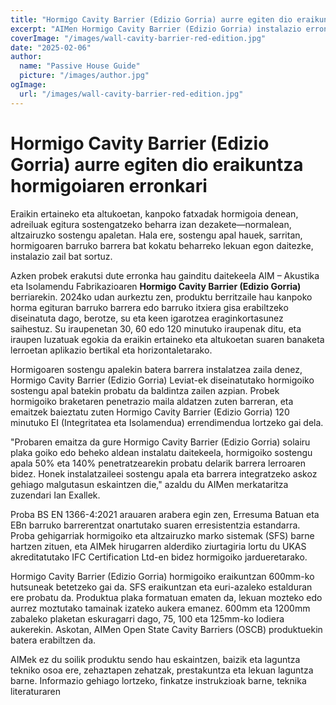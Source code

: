 ```yaml
---
title: "Hormigo Cavity Barrier (Edizio Gorria) aurre egiten dio eraikuntza hormigoiaren erronkari"
excerpt: "AIMen Hormigo Cavity Barrier (Edizio Gorria) instalazio erronkak gainditzen ditu hormigoiaren sostengu apalekin integratuz, suaren aurkako babesa bermatuz."
coverImage: "/images/wall-cavity-barrier-red-edition.jpg"
date: "2025-02-06"
author:
  name: "Passive House Guide"
  picture: "/images/author.jpg"
ogImage:
  url: "/images/wall-cavity-barrier-red-edition.jpg"
---
```


# Hormigo Cavity Barrier (Edizio Gorria) aurre egiten dio eraikuntza hormigoiaren erronkari

Eraikin ertaineko eta altukoetan, kanpoko fatxadak hormigoia denean, adreiluak egitura sostengatzeko beharra izan dezakete—normalean, altzairuzko sostengu apaletan. Hala ere, sostengu apal hauek, sarritan, hormigoaren barruko barrera bat kokatu beharreko lekuan egon daitezke, instalazio zail bat sortuz.

Azken probek erakutsi dute erronka hau gainditu daitekeela AIM – Akustika eta Isolamendu Fabrikazioaren **Hormigo Cavity Barrier (Edizio Gorria)** berriarekin. 2024ko udan aurkeztu zen, produktu berritzaile hau kanpoko horma egituran barruko barrera edo barruko itxiera gisa erabiltzeko diseinatuta dago, berotze, su eta keen igarotzea eraginkortasunez saihestuz. Su iraupenetan 30, 60 edo 120 minutuko iraupenak ditu, eta iraupen luzatuak egokia da eraikin ertaineko eta altukoetan suaren banaketa lerroetan aplikazio bertikal eta horizontaletarako.

Hormigoaren sostengu apalekin batera barrera instalatzea zaila denez, Hormigo Cavity Barrier (Edizio Gorria) Leviat-ek diseinatutako hormigoiko sostengu apal batekin probatu da baldintza zailen azpian. Probek hormigoiko braketaren penetrazio maila aldatzen zuten barreran, eta emaitzek baieztatu zuten Hormigo Cavity Barrier (Edizio Gorria) 120 minutuko EI (Integritatea eta Isolamendua) errendimendua lortzeko gai dela.

"Probaren emaitza da gure Hormigo Cavity Barrier (Edizio Gorria) solairu plaka goiko edo beheko aldean instalatu daitekeela, hormigoiko sostengu apala 50% eta 140% penetratzearekin probatu delarik barrera lerroaren bidez. Honek instalatzaileei sostengu apala eta barrera integratzeko askoz gehiago malgutasun eskaintzen die," azaldu du AIMen merkataritza zuzendari Ian Exallek.

Proba BS EN 1366-4:2021 arauaren arabera egin zen, Erresuma Batuan eta EBn barruko barrerentzat onartutako suaren erresistentzia estandarra. Proba gehigarriak hormigoiko eta altzairuzko marko sistemak (SFS) barne hartzen zituen, eta AIMek hirugarren alderdiko ziurtagiria lortu du UKAS akreditatutako IFC Certification Ltd-en bidez hormigoiko jardueretarako.

Hormigo Cavity Barrier (Edizio Gorria) hormigoiko eraikuntzan 600mm-ko hutsuneak betetzeko gai da. SFS eraikuntzan eta euri-azaleko estalduran ere probatu da. Produktua plaka formatuan ematen da, lekuan mozteko edo aurrez moztutako tamainak izateko aukera emanez. 600mm eta 1200mm zabaleko plaketan eskuragarri dago, 75, 100 eta 125mm-ko lodiera aukerekin. Askotan, AIMen Open State Cavity Barriers (OSCB) produktuekin batera erabiltzen da.

AIMek ez du soilik produktu sendo hau eskaintzen, baizik eta laguntza tekniko osoa ere, zehaztapen zehatzak, prestakuntza eta lekuan laguntza barne. Informazio gehiago lortzeko, finkatze instrukzioak barne, teknika literaturaren
